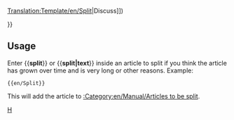 <noinclude>[[Translation:Template/en/Split]]</noinclude><noinclude></noinclude>{{en/Ambox| type  = move
| image = Split.png
| text  = <strong>Split</strong><br>It has been suggested that this page be split into multiple pages. ([[{{{discuss|{{TALKPAGENAME}}}}}|Discuss]])<p>{{{1|}}}</p>
}}<includeonly>{{{2|[[Category:en/Manual/Articles to be split]]}}}</includeonly><noinclude>

==Usage==
Enter <nowiki>{{</nowiki>'''split'''<nowiki>}}</nowiki> or <nowiki>{{</nowiki>'''split|text'''<nowiki>}}</nowiki> inside an article to split if you think the article has grown over time and is very long or other reasons. Example: 
<pre>{{en/Split}}</pre>
This will add the article to [[:Category:en/Manual/Articles to be split]].

[[Category:en/Manual/Base Set/Message boxes|H]]</noinclude>